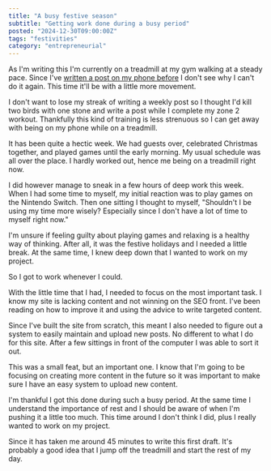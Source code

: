 ```yaml
---
title: "A busy festive season"
subtitle: "Getting work done during a busy period"
posted: "2024-12-30T09:00:00Z"
tags: "festivities"
category: "entrepreneurial"
---
```


As I'm writing this I'm currently on a treadmill at my gym walking at a steady pace. Since I've [written a post on my phone before](https://www.galina.to/blog/sparking-creativity) I don't see why I can't do it again. This time it'll be with a little more movement.

I don't want to lose my streak of writing a weekly post so I thought I'd kill two birds with one stone and write a post while I complete my zone 2 workout. Thankfully this kind of training is less strenuous so I can get away with being on my phone while on a treadmill.

It has been quite a hectic week. We had guests over, celebrated Christmas together, and played games until the early morning. My usual schedule was all over the place. I hardly worked out, hence me being on a treadmill right now.

I did however manage to sneak in a few hours of deep work this week. When I had some time to myself, my initial reaction was to play games on the Nintendo Switch. Then one sitting I thought to myself, "Shouldn't I be using my time more wisely? Especially since I don't have a lot of time to myself right now."

I'm unsure if feeling guilty about playing games and relaxing is a healthy way of thinking. After all, it was the festive holidays and I needed a little break. At the same time, I knew deep down that I wanted to work on my project.

So I got to work whenever I could.

With the little time that I had, I needed to focus on the most important task. I know my site is lacking content and not winning on the SEO front. I've been reading on how to improve it and using the advice to write targeted content.

Since I've built the site from scratch, this meant I also needed to figure out a system to easily maintain and upload new posts. No different to what I do for this site. After a few sittings in front of the computer I was able to sort it out.

This was a small feat, but an important one. I know that I'm going to be focusing on creating more content in the future so it was important to make sure I have an easy system to upload new content.

I'm thankful I got this done during such a busy period. At the same time I understand the importance of rest and I should be aware of when I'm pushing it a little too much. This time around I don't think I did, plus I really wanted to work on my project.

Since it has taken me around 45 minutes to write this first draft. It's probably a good idea that I jump off the treadmill and start the rest of my day.
